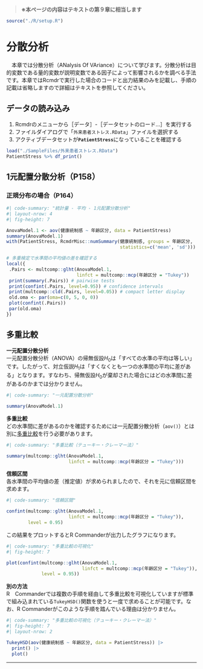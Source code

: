 > **※本ページの内容はテキストの第９章に相当します**

```r
source("./R/setup.R")
```


# 分散分析
　本章では分散分析（ANalysis Of VAriance）について学びます。分散分析は目的変数である量的変数が説明変数である因子によって影響されるかを調べる手法です。本章ではRcmdrで実行した場合のコードと出力結果のみを記載し、手順の記載は省略しますので詳細はテキストを参照してください。


:::{.callout-note collapse="false"}
## データの読み込み

1. Rcmdrのメニューから［データ］-［データセットのロード...］を実行する
1. ファイルダイアログで「`外来患者ストレス.RData`」ファイルを選択する
1. アクティブデータセットが**`PatientStress`**になっていることを確認する

:::

```r
load("./SampleFiles/外来患者ストレス.RData")
PatientStress %>% df_print()
```


## 1元配置分散分析（P158）

### 正規分布の場合（P164）

```r
#| code-summary: "統計量 - 平均 - 1元配置分散分析"
#| layout-nrow: 4
#| fig-height: 7

AnovaModel.1 <- aov(健康統制感 ~ 年齢区分, data = PatientStress)
summary(AnovaModel.1)
with(PatientStress, RcmdrMisc::numSummary(健康統制感, groups = 年齢区分,
                                          statistics=c('mean', 'sd')))

# 多重検定で水準間の平均値の差を確認する
local({
 .Pairs <- multcomp::glht(AnovaModel.1,
                          linfct = multcomp::mcp(年齢区分 = "Tukey"))
 print(summary(.Pairs)) # pairwise tests
 print(confint(.Pairs, level=0.95)) # confidence intervals
 print(multcomp::cld(.Pairs, level=0.05)) # compact letter display
 old.oma <- par(oma=c(0, 5, 0, 0))
 plot(confint(.Pairs))
 par(old.oma)
})
```

:::{.callout-tip collapse="true"}
## 多重比較
**一元配置分散分析**  
一元配置分散分析（ANOVA）の帰無仮設$H_0$は「すべての水準の平均は等しい」です。したがって、対立仮説$H_1$は「すくなくとも一つの水準間の平均に差がある」となります。すなわち、帰無仮設$H_0$が棄却された場合にはどの水準間に差があるのかまでは分かりません。
```r
#| code-summary: "一元配置分散分析"

summary(AnovaModel.1)
```

**多重比較**  
どの水準間に差があるのかを確認するためには一元配置分散分析（`aov()`）とは別に[多重比較](https://corvus-window.com/whats_multiple_comparison/)を行う必要があります。
```r
#| code-summary: "多重比較（テューキー・クレーマー法）"

summary(multcomp::glht(AnovaModel.1,
                       linfct = multcomp::mcp(年齢区分 = "Tukey")))
```

**信頼区間**  
各水準間の平均値の差（推定値）が求められましたので、それを元に信頼区間を求めます。
```r
#| code-summary: "信頼区間"

confint(multcomp::glht(AnovaModel.1,
                       linfct = multcomp::mcp(年齢区分 = "Tukey")),
        level = 0.95)
```
この結果をプロットするとR Commanderが出力したグラフになります。
```r
#| code-summary: "多重比較の可視化"
#| fig-height: 7

plot(confint(multcomp::glht(AnovaModel.1,
                            linfct = multcomp::mcp(年齢区分 = "Tukey")),
             level = 0.95))

```

**別の方法**  
R　Commanderでは複数の手順を経由して多重比較を可視化していますが標準で組み込まれている`TukeyHSD()`関数を使うと一度で求めることが可能です。なお、R Commanderがこのような手順を踏んでいる理由は分かりません。
```r
#| code-summary: "多重比較の可視化（テューキー・クレーマー法）"
#| fig-height: 7
#| layout-nrow: 2

TukeyHSD(aov(健康統制感 ~ 年齢区分, data = PatientStress)) |> 
  print() |> 
  plot()
```
:::

---
